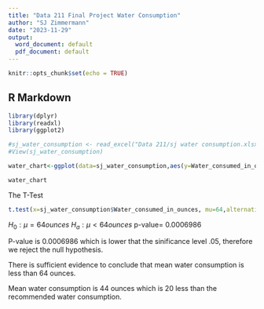 ---
title: "Data 211 Final Project Water Consumption"
author: "SJ Zimmermann"
date: "2023-11-29"
output:
  word_document: default
  pdf_document: default
---

```{r setup, include=FALSE}
knitr::opts_chunk$set(echo = TRUE)
```

## R Markdown

```{r}
library(dplyr)
library(readxl)
library(ggplot2)

#sj_water_consumption <- read_excel("Data 211/sj water consumption.xlsx")
#View(sj_water_consumption)

water_chart<-ggplot(data=sj_water_consumption,aes(y=Water_consumed_in_ounces,x=Day))+geom_bar(stat = "identity",fill="blue")+labs(x="Day",y="Water consumed in ounces")

water_chart
```
The T-Test
```{r}
t.test(x=sj_water_consumption$Water_consumed_in_ounces, mu=64,alternative="less")
```

$H_0: \mu=64 ounces$
$H_a: \mu<64 ounces$ 
p-value= 0.0006986

P-value is 0.0006986 which is lower that the sinificance level .05, therefore we reject the null hypothesis.

There is sufficient evidence to conclude that mean water consumption is less than 64 ounces.

Mean water consumption is 44 ounces which is 20 less than the recommended water consumption.